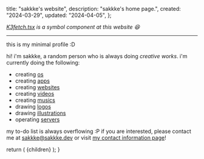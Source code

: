 
  title: "sakkke's website",
  description: "sakkke's home page.",
  created: "2024-03-29",
  updated: "2024-04-05",
};

<K3fetch />

_[K3fetch.tsx](https://github.com/sakkke/sakkke-dev/blob/main/app/components/K3fetch.tsx) is a symbol component at this website 😆_

---

this is my minimal profile <span className="text-[var(--ctp-macchiato-green)]">:D</span>

hi! i'm sakkke, a random person who is always doing _creative works_.
i'm currently doing the following:

- creating [os](/projects)
- creating [apps](/projects)
- creating [websites](/projects)
- creating [videos](/videos)
- creating [musics](/music)
- drawing [logos](/logos)
- drawing [illustrations](/illustrations)
- operating [servers](/servers)

my to-do list is always overflowing <span className="text-[var(--ctp-macchiato-green)]">:P</span>
if you are interested, please contact me at [sakkke@sakkke.dev](mailto:sakkke@sakkke.dev) or visit [my contact information page](/contact)!

  return (
    <MdxLayout
      created={metadata.created}
      title={metadata.title}
      updated={metadata.updated}
    >
      {children}
    </MdxLayout>
  );
}
